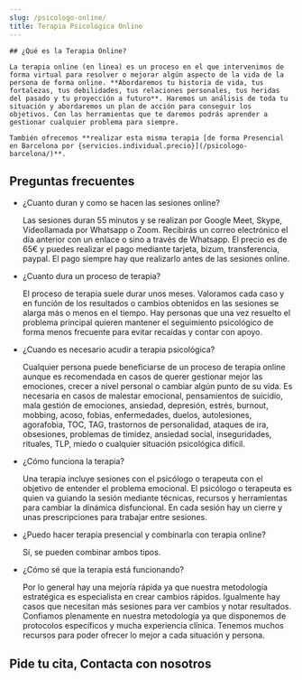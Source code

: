 ```yaml
---
slug: /psicologo-online/
title: Terapia Psicológica Online
---
```



<div class="flex gap-x-8 flex-wrap lg:flex-nowrap items-center">
  <ServicioCard type="online" />
  <div>

    ## ¿Qué es la Terapia Online?

    La terapia online (en linea) es un proceso en el que intervenimos de forma virtual para resolver o mejorar algún aspecto de la vida de la persona de forma online. **Abordaremos tu historia de vida, tus fortalezas, tus debilidades, tus relaciones personales, tus heridas del pasado y tu proyección a futuro**. Haremos un análisis de toda tu situación y abordaremos un plan de acción para conseguir los objetivos. Con las herramientas que te daremos podrás aprender a gestionar cualquier problema para siempre.

    También ofrecemos **realizar esta misma terapia [de forma Presencial en Barcelona por {servicios.individual.precio}](/psicologo-barcelona/)**.

  </div>
</div>

<ComoEsLaTerapia tipo="online" />
<Problemas tipo="online" />
<Valores />
<Reviews />

## Preguntas frecuentes

<FAQ>

- ¿Cuanto duran y como se hacen las sesiones online?

  Las sesiones duran 55 minutos y se realizan por Google Meet, Skype, Videollamada por Whatsapp o Zoom. Recibirás un correo electrónico el día anterior con un enlace o sino a través de Whatsapp. El precio es de 65€ y puedes realizar el pago mediante tarjeta, bizum, transferencia, paypal. El pago siempre hay que realizarlo antes de las sesiones online.

- ¿Cuanto dura un proceso de terapia?

  El proceso de terapia suele durar unos meses. Valoramos cada caso y en función de los resultados o cambios obtenidos en las sesiones se alarga más o menos en el tiempo. Hay personas que una vez resuelto el problema principal quieren mantener el seguimiento psicológico de forma menos frecuente para evitar recaídas y contar con apoyo.

- ¿Cuando es necesario acudir a terapia psicológica?

  Cualquier persona puede beneficiarse de un proceso de terapia online aunque es recomendada en casos de querer gestionar mejor las emociones, crecer a nivel personal o cambiar algún punto de su vida. Es necesaria en casos de malestar emocional, pensamientos de suicidio, mala gestión de emociones, ansiedad, depresión, estrés, burnout, mobbing, acoso, fobias, enfermedades, duelos, autolesiones, agorafobia, TOC, TAG, trastornos de personalidad, ataques de ira, obsesiones, problemas de timidez, ansiedad social, inseguridades, rituales, TLP, miedo o cualquier situación psicológica difícil.

- ¿Cómo funciona la terapia?

  Una terapia incluye sesiones con el psicólogo o terapeuta con el objetivo de entender el problema emocional. El psicólogo o terapeuta es quien va guiando la sesión mediante técnicas, recursos y herramientas para cambiar la dinámica disfuncional. En cada sesión hay un cierre y unas prescripciones para trabajar entre sesiones.

- ¿Puedo hacer terapia presencial y combinarla con terapia online?

  Sí, se pueden combinar ambos tipos.

- ¿Cómo sé que la terapia está funcionando?

  Por lo general hay una mejoría rápida ya que nuestra metodología estratégica es especialista en crear cambios rápidos. Igualmente hay casos que necesitan más sesiones para ver cambios y notar resultados. Confiamos plenamente en nuestra metodología ya que disponemos de protocolos específicos y mucha experiencia clínica. Tenemos muchos recursos para poder ofrecer lo mejor a cada situación y persona. 

</FAQ>

<h2>Pide tu cita, Contacta con nosotros</h2>
<ContactForm />
